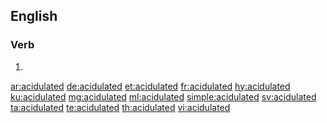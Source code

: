 ==English==

===Verb===
{{head|en|verb form}}

# {{en-past of|acidulate}}

[[ar:acidulated]]
[[de:acidulated]]
[[et:acidulated]]
[[fr:acidulated]]
[[hy:acidulated]]
[[ku:acidulated]]
[[mg:acidulated]]
[[ml:acidulated]]
[[simple:acidulated]]
[[sv:acidulated]]
[[ta:acidulated]]
[[te:acidulated]]
[[th:acidulated]]
[[vi:acidulated]]